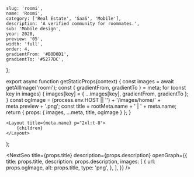 
	slug: 'roomi',
	name: 'Roomi',
	category: ['Real Estate', 'SaaS', 'Mobile'],
	description: 'A verified community for roommates.',
	sub: 'Mobile design',
	year: 2020,
	preview: '05',
	width: 'full',
	order: 4,
	gradientFrom: '#B0D0D1',
	gradientTo: '#5277DC',
};

export async function getStaticProps(context) {
	const images = await getAllImage('roomi');
	const { gradientFrom, gradientTo } = meta;
	for (const key in images) {
		images[key] = { ...images[key], gradientFrom, gradientTo };
	}
	const ogImage =
		(process.env.HOST || '') + '/images/home/' + meta.preview + '.png';
	const title = rootMeta.name + ' | ' + meta.name;
	return { props: { images, ...meta, title, ogImage } };
}

	<Layout title={meta.name} p="2xl:t-8">
		{children}
	</Layout>
);

<NextSeo
	title={props.title}
	description={props.description}
	openGraph={{
		title: props.title,
		description: props.description,
		images: [
			{
				url: props.ogImage,
				alt: props.title,
				type: 'png',
			},
		],
	}}
/>

<Title
	text="Rent rooms and find roommates in a verified community."
	sub="Roomi 2021"
/>

<FullWidth>
	<Image {...props.images['01']} />
</FullWidth>

<RegularWidth>
	<Paragraph>
		<div className="mb-3">
			Roomi is the largest social network for roommates. It’s a dynamic
			marketplace where people can get verified, matched based on compatibility,
			search for their ideal rooms, and post their rooms for rent.
		</div>
		<div>
			We partnered with the Roomi team to revamp the mobile applications on iOS
			and Android, with a common goal to streamline user experience and maximize
			values to users.
		</div>
	</Paragraph>
</RegularWidth>

<RegularWidth>
	<Header>1 — Getting started</Header>
	<TwoColumns>
		<Image {...props.images['02']} />
		<Image {...props.images['03']} />
	</TwoColumns>
	<Caption>
		After downloading the application, users can already browse listing without
		signing up. This lowers the barrier to entry and enable users to get values
		out of the application immediately. The sign up experience is extremely
		simple with only a few basic questions. Users will then go through a phone
		verification to guarantee maximum security.
	</Caption>
</RegularWidth>

<RegularWidth>
	<Header>2 — Finding a place to stay</Header>
	<TwoColumns>
		<Image {...props.images['04']} />
		<Image {...props.images['05']} />
	</TwoColumns>
	<Caption>
		To find rooms and apartments, users go to the very first tab - Listings.
		Here users can scroll through thousands of listings with a high-level
		overview with important information. Tapping on each listing reveals a
		detailed screen that show case comprehensive and well-organized information,
		such as layouts, capacity, host profile, amenities, house rules,
		transportations, and more.
	</Caption>
	<TwoColumns>
		<Image {...props.images['06']} />
		<Image {...props.images['07']} />
	</TwoColumns>
	<Caption>
		To ensure that we are showing the best results. We have designed a robust
		filtering system, which enable users to tailor their search in various
		requirements, such as Location, neighborhood, listing type, number of beds,
		baths, budget, etc.
	</Caption>
</RegularWidth>

<RegularWidth>
	<Header>3 — Searching for roomate</Header>
	<Image {...props.images['08']} />
	<Caption>
		Finding a roommate is like dating. We use an algorithm to give you the best
		roommate matches. The experience is gamified to make the search fun. We
		designed a rich profile experience that brings out diverse personalities.
	</Caption>
	<Image {...props.images['09']} />
</RegularWidth>

<RegularWidth>
	<Header>4 — Getting verified</Header>
	<Image {...props.images['10']} />
	<Caption>
		Roomi’s biggest value proposition is being the safest social network with
		robust background verifications. We created digital touch points that
		appeared at the right moments to educate users about how Roomi verifies
		users and at the same time, prompt user to get verified.
	</Caption>
</RegularWidth>

<RegularWidth>
	<Header>5 — Boosts</Header>
	<Image {...props.images['11']} />
</RegularWidth>
